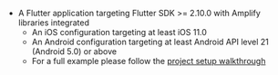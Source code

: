 * A Flutter application targeting Flutter SDK >= 2.10.0 with Amplify libraries integrated
  * An iOS configuration targeting at least iOS 11.0
  * An Android configuration targeting at least Android API level 21 (Android 5.0) or above
  * For a full example please follow the [project setup walkthrough](/lib-v1/project-setup/create-application)
